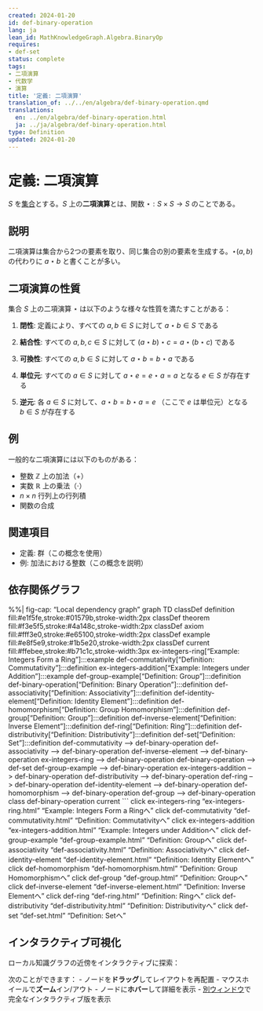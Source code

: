 ```yaml
---
created: 2024-01-20
id: def-binary-operation
lang: ja
lean_id: MathKnowledgeGraph.Algebra.BinaryOp
requires:
- def-set
status: complete
tags:
- 二項演算
- 代数学
- 演算
title: '定義: 二項演算'
translation_of: ../../en/algebra/def-binary-operation.qmd
translations:
  en: ../en/algebra/def-binary-operation.html
  ja: ../ja/algebra/def-binary-operation.html
type: Definition
updated: 2024-01-20
---
```


# 定義: 二項演算 {#def-binary-operation}

$S$ を[集合](../logic-set-theory/def-set.qmd)とする。$S$ 上の**二項演算**とは、関数 $\star: S \times S \to S$ のことである。

## 説明

二項演算は集合から2つの要素を取り、同じ集合の別の要素を生成する。$\star(a, b)$ の代わりに $a \star b$ と書くことが多い。

## 二項演算の性質

集合 $S$ 上の二項演算 $\star$ は以下のような様々な性質を満たすことがある：

1. **閉性**: 定義により、すべての $a, b \in S$ に対して $a \star b \in S$ である

2. **結合性**: すべての $a, b, c \in S$ に対して $(a \star b) \star c = a \star (b \star c)$ である

3. **可換性**: すべての $a, b \in S$ に対して $a \star b = b \star a$ である

4. **単位元**: すべての $a \in S$ に対して $a \star e = e \star a = a$ となる $e \in S$ が存在する

5. **逆元**: 各 $a \in S$ に対して、$a \star b = b \star a = e$ （ここで $e$ は単位元）となる $b \in S$ が存在する

## 例

一般的な二項演算には以下のものがある：

- 整数 $\mathbb{Z}$ 上の加法（$+$）
- 実数 $\mathbb{R}$ 上の乗法（$\cdot$）
- $n \times n$ 行列上の行列積
- 関数の合成

## 関連項目

- 定義: 群（この概念を使用）
- 例: 加法における整数（この概念を説明）

## 依存関係グラフ

%%| fig-cap: "Local dependency graph"
graph TD
    classDef definition fill:#e1f5fe,stroke:#01579b,stroke-width:2px
    classDef theorem fill:#f3e5f5,stroke:#4a148c,stroke-width:2px
    classDef axiom fill:#fff3e0,stroke:#e65100,stroke-width:2px
    classDef example fill:#e8f5e9,stroke:#1b5e20,stroke-width:2px
    classDef current fill:#ffebee,stroke:#b71c1c,stroke-width:3px
    ex-integers-ring["Example: Integers Form a Ring"]:::example
    def-commutativity["Definition: Commutativity"]:::definition
    ex-integers-addition["Example: Integers under Addition"]:::example
    def-group-example["Definition: Group"]:::definition
    def-binary-operation["Definition: Binary Operation"]:::definition
    def-associativity["Definition: Associativity"]:::definition
    def-identity-element["Definition: Identity Element"]:::definition
    def-homomorphism["Definition: Group Homomorphism"]:::definition
    def-group["Definition: Group"]:::definition
    def-inverse-element["Definition: Inverse Element"]:::definition
    def-ring["Definition: Ring"]:::definition
    def-distributivity["Definition: Distributivity"]:::definition
    def-set["Definition: Set"]:::definition
    def-commutativity --> def-binary-operation
    def-associativity --> def-binary-operation
    def-inverse-element --> def-binary-operation
    ex-integers-ring --> def-binary-operation
    def-binary-operation --> def-set
    def-group-example --> def-binary-operation
    ex-integers-addition --> def-binary-operation
    def-distributivity --> def-binary-operation
    def-ring --> def-binary-operation
    def-identity-element --> def-binary-operation
    def-homomorphism --> def-binary-operation
    def-group --> def-binary-operation
    class def-binary-operation current
```
    click ex-integers-ring "ex-integers-ring.html" "Example: Integers Form a Ringへ"
    click def-commutativity "def-commutativity.html" "Definition: Commutativityへ"
    click ex-integers-addition "ex-integers-addition.html" "Example: Integers under Additionへ"
    click def-group-example "def-group-example.html" "Definition: Groupへ"
    click def-associativity "def-associativity.html" "Definition: Associativityへ"
    click def-identity-element "def-identity-element.html" "Definition: Identity Elementへ"
    click def-homomorphism "def-homomorphism.html" "Definition: Group Homomorphismへ"
    click def-group "def-group.html" "Definition: Groupへ"
    click def-inverse-element "def-inverse-element.html" "Definition: Inverse Elementへ"
    click def-ring "def-ring.html" "Definition: Ringへ"
    click def-distributivity "def-distributivity.html" "Definition: Distributivityへ"
    click def-set "def-set.html" "Definition: Setへ"

## インタラクティブ可視化

ローカル知識グラフの近傍をインタラクティブに探索：

::: {.graph-viz data-id="def-binary-operation" data-width="700" data-height="500"}
:::

次のことができます：
- ノードを**ドラッグ**してレイアウトを再配置
- マウスホイールで**ズーム**イン/アウト
- ノードに**ホバー**して詳細を表示
- [別ウィンドウ](../../output/interactive/def-binary-operation.html){target="_blank"}で完全なインタラクティブ版を表示
